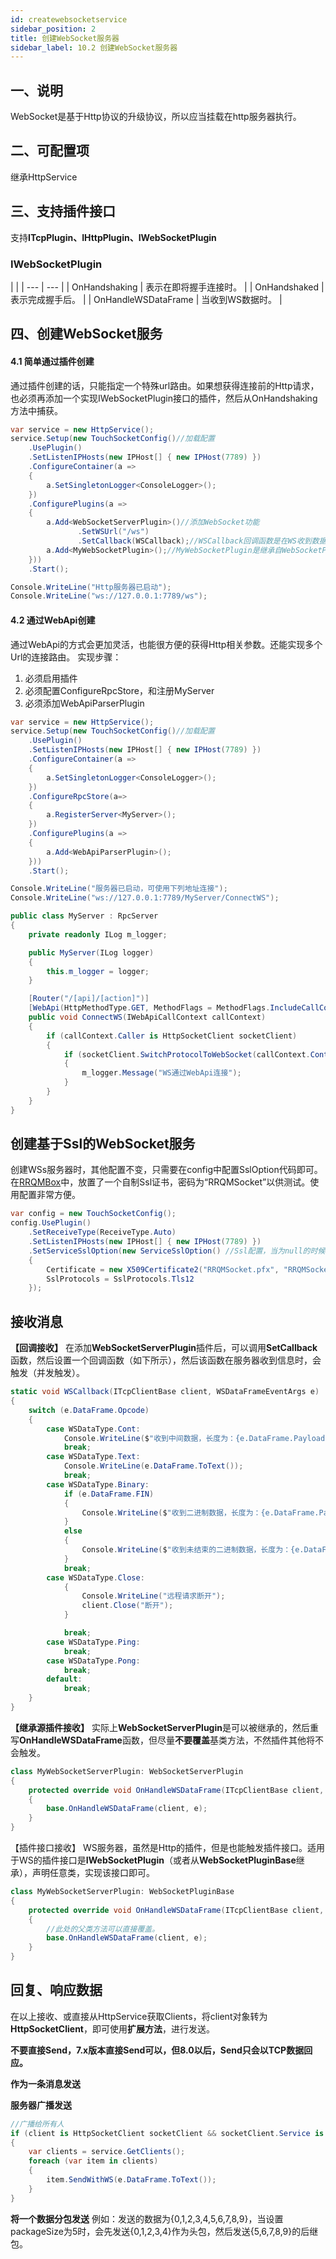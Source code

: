 ```yaml
---
id: createwebsocketservice
sidebar_position: 2
title: 创建WebSocket服务器
sidebar_label: 10.2 创建WebSocket服务器
---
```



## 一、说明

WebSocket是基于Http协议的升级协议，所以应当挂载在http服务器执行。


## 二、可配置项

继承HttpService


## 三、支持插件接口

支持**ITcpPlugin、IHttpPlugin、IWebSocketPlugin**


### IWebSocketPlugin

|  |
| --- | --- |
| OnHandshaking |  表示在即将握手连接时。 |
| OnHandshaked | 表示完成握手后。 |
| OnHandleWSDataFrame | 当收到WS数据时。 |

## 四、创建WebSocket服务


#### 4.1 简单通过插件创建

通过插件创建的话，只能指定一个特殊url路由。如果想获得连接前的Http请求，也必须再添加一个实现IWebSocketPlugin接口的插件，然后从OnHandshaking方法中捕获。

```csharp
var service = new HttpService();
service.Setup(new TouchSocketConfig()//加载配置
    .UsePlugin()
    .SetListenIPHosts(new IPHost[] { new IPHost(7789) })
    .ConfigureContainer(a =>
    {
        a.SetSingletonLogger<ConsoleLogger>();
    })
    .ConfigurePlugins(a =>
    {
        a.Add<WebSocketServerPlugin>()//添加WebSocket功能
               .SetWSUrl("/ws")
               .SetCallback(WSCallback);//WSCallback回调函数是在WS收到数据时触发回调的。
        a.Add<MyWebSocketPlugin>();//MyWebSocketPlugin是继承自WebSocketPluginBase的插件。
    }))
    .Start();

Console.WriteLine("Http服务器已启动");
Console.WriteLine("ws://127.0.0.1:7789/ws");

```


#### 4.2 通过WebApi创建

通过WebApi的方式会更加灵活，也能很方便的获得Http相关参数。还能实现多个Url的连接路由。
实现步骤：

1. 必须启用插件
2. 必须配置ConfigureRpcStore，和注册MyServer
3. 必须添加WebApiParserPlugin

```csharp
var service = new HttpService();
service.Setup(new TouchSocketConfig()//加载配置
    .UsePlugin()
    .SetListenIPHosts(new IPHost[] { new IPHost(7789) })
    .ConfigureContainer(a =>
    {
        a.SetSingletonLogger<ConsoleLogger>();
    })
    .ConfigureRpcStore(a=> 
    {
        a.RegisterServer<MyServer>();
    })
    .ConfigurePlugins(a =>
    {
        a.Add<WebApiParserPlugin>();
    }))
    .Start();

Console.WriteLine("服务器已启动，可使用下列地址连接");
Console.WriteLine("ws://127.0.0.1:7789/MyServer/ConnectWS");
```

```csharp
public class MyServer : RpcServer
{
    private readonly ILog m_logger;

    public MyServer(ILog logger)
    {
        this.m_logger = logger;
    }

    [Router("/[api]/[action]")]
    [WebApi(HttpMethodType.GET, MethodFlags = MethodFlags.IncludeCallContext)]
    public void ConnectWS(IWebApiCallContext callContext)
    {
        if (callContext.Caller is HttpSocketClient socketClient)
        {
            if (socketClient.SwitchProtocolToWebSocket(callContext.Context))
            {
                m_logger.Message("WS通过WebApi连接");
            }
        }
    }
}
```

<a name="d6n7d"></a>

## 创建基于Ssl的WebSocket服务

创建WSs服务器时，其他配置不变，只需要在config中配置SslOption代码即可。
在[RRQMBox](https://gitee.com/RRQM_Home/RRQMBox/tree/master/Ssl%E8%AF%81%E4%B9%A6%E7%9B%B8%E5%85%B3)中，放置了一个自制Ssl证书，密码为“RRQMSocket”以供测试。使用配置非常方便。

```csharp
var config = new TouchSocketConfig();
config.UsePlugin()
    .SetReceiveType(ReceiveType.Auto)
    .SetListenIPHosts(new IPHost[] { new IPHost(7789) })
    .SetServiceSslOption(new ServiceSslOption() //Ssl配置，当为null的时候，相当于创建了ws服务器，当赋值的时候，相当于wss服务器。
    { 
        Certificate = new X509Certificate2("RRQMSocket.pfx", "RRQMSocket"), 
        SslProtocols = SslProtocols.Tls12 
    });
```

<a name="FQrdu"></a>

## 接收消息

**【回调接收】**
在添加**WebSocketServerPlugin**插件后，可以调用**SetCallback**函数，然后设置一个回调函数（如下所示），然后该函数在服务器收到信息时，会触发（并发触发）。

```csharp
static void WSCallback(ITcpClientBase client, WSDataFrameEventArgs e)
{
    switch (e.DataFrame.Opcode)
    {
        case WSDataType.Cont:
            Console.WriteLine($"收到中间数据，长度为：{e.DataFrame.PayloadLength}");
            break;
        case WSDataType.Text:
            Console.WriteLine(e.DataFrame.ToText());
            break;
        case WSDataType.Binary:
            if (e.DataFrame.FIN)
            {
                Console.WriteLine($"收到二进制数据，长度为：{e.DataFrame.PayloadLength}");
            }
            else
            {
                Console.WriteLine($"收到未结束的二进制数据，长度为：{e.DataFrame.PayloadLength}");
            }
            break;
        case WSDataType.Close:
            {
                Console.WriteLine("远程请求断开");
                client.Close("断开");
            }

            break;
        case WSDataType.Ping:
            break;
        case WSDataType.Pong:
            break;
        default:
            break;
    }
}
```

**【继承源插件接收】**
实际上**WebSocketServerPlugin**是可以被继承的，然后重写**OnHandleWSDataFrame**函数，但尽量**不要覆盖**基类方法，不然插件其他将不会触发。

```csharp
class MyWebSocketServerPlugin: WebSocketServerPlugin
{
    protected override void OnHandleWSDataFrame(ITcpClientBase client, WSDataFrameEventArgs e)
    {
        base.OnHandleWSDataFrame(client, e);
    }
}
```

【插件接口接收】
WS服务器，虽然是Http的插件，但是也能触发插件接口。适用于WS的插件接口是**IWebSocketPlugin**（或者从**WebSocketPluginBase**继承），声明任意类，实现该接口即可。

```csharp
class MyWebSocketServerPlugin: WebSocketPluginBase
{
    protected override void OnHandleWSDataFrame(ITcpClientBase client, WSDataFrameEventArgs e)
    {
        //此处的父类方法可以直接覆盖。
        base.OnHandleWSDataFrame(client, e);
    }
}
```

<a name="JKBcN"></a>

## 回复、响应数据

在以上接收、或直接从HttpService获取Clients，将client对象转为**HttpSocketClient**，即可使用**扩展方法**，进行发送。

**不要直接Send，7.x版本直接Send可以，但8.0以后，Send只会以TCP数据回应。**

**作为一条消息发送**


**服务器广播发送**

```csharp
//广播给所有人
if (client is HttpSocketClient socketClient && socketClient.Service is HttpService service)
{
    var clients = service.GetClients();
    foreach (var item in clients)
    {
        item.SendWithWS(e.DataFrame.ToText());
    }
}
```

**将一个数据分包发送**
例如：发送的数据为{0,1,2,3,4,5,6,7,8,9}，当设置packageSize为5时，会先发送{0,1,2,3,4}作为头包，然后发送{5,6,7,8,9}的后继包。


